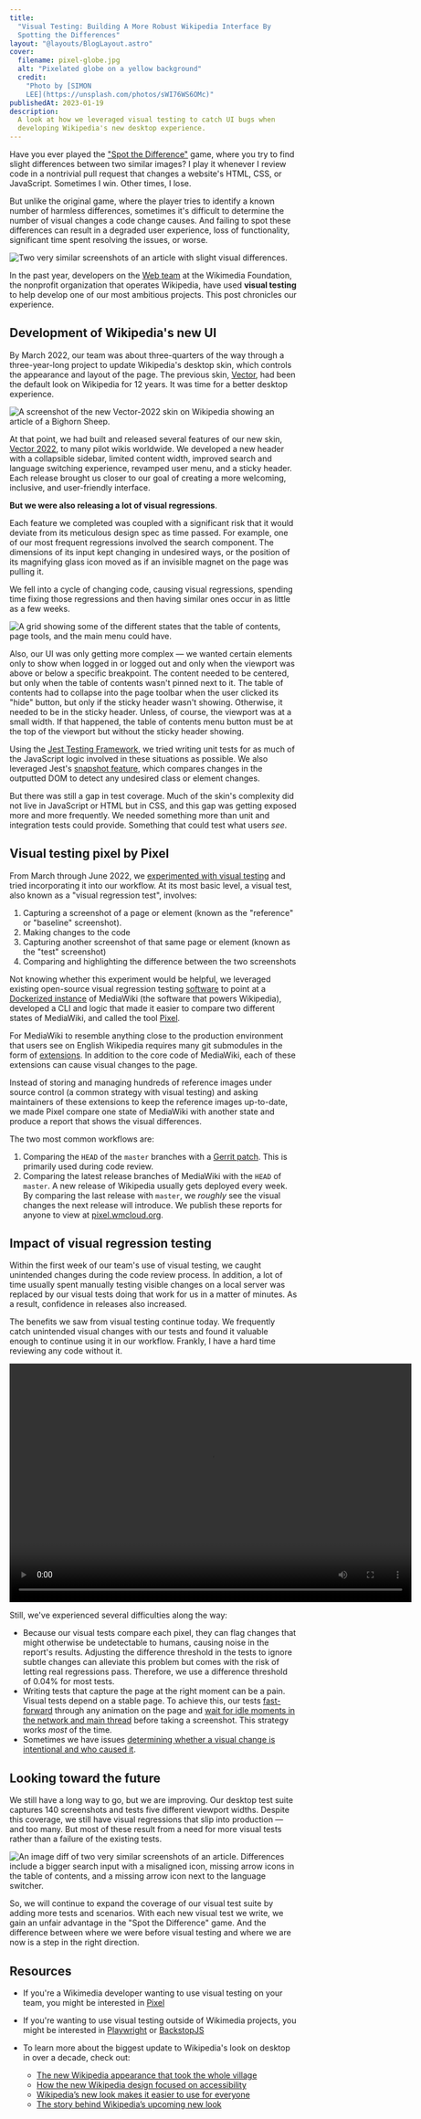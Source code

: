 ```yaml
---
title:
  "Visual Testing: Building A More Robust Wikipedia Interface By
  Spotting the Differences"
layout: "@layouts/BlogLayout.astro"
cover:
  filename: pixel-globe.jpg
  alt: "Pixelated globe on a yellow background"
  credit:
    "Photo by [SIMON
    LEE](https://unsplash.com/photos/sWI76WS6OMc)"
publishedAt: 2023-01-19
description:
  A look at how we leveraged visual testing to catch UI bugs when
  developing Wikipedia's new desktop experience.
---
```



Have you ever played the
["Spot the Difference"](https://en.wikipedia.org/wiki/Spot_the_difference)
game, where you try to find slight differences between two
similar images? I play it whenever I review code in a nontrivial
pull request that changes a website's HTML, CSS, or JavaScript.
Sometimes I win. Other times, I lose.

But unlike the original game, where the player tries to identify
a known number of harmless differences, sometimes it's difficult
to determine the number of visual changes a code change causes.
And failing to spot these differences can result in a degraded
user experience, loss of functionality, significant time spent
resolving the issues, or worse.

<Image
  src={referenceAndTest}
  alt="Two very similar screenshots of an article with slight visual differences."
  caption="Can you spot the differences between these two images? See the end of this article for the answer."
/>

In the past year, developers on the
[Web team](https://www.mediawiki.org/wiki/Reading/Web) at the
Wikimedia Foundation, the nonprofit organization that operates
Wikipedia, have used **visual testing** to help develop one of
our most ambitious projects. This post chronicles our experience.

## Development of Wikipedia's new UI

By March 2022, our team was about three-quarters of the way
through a three-year-long project to update Wikipedia's desktop
skin, which controls the appearance and layout of the page. The
previous skin,
[Vector](https://www.mediawiki.org/wiki/Skin:Vector), had been
the default look on Wikipedia for 12 years. It was time for a
better desktop experience.

<Image
  src={vector2022}
  alt="A screenshot of the new Vector-2022 skin on Wikipedia showing an article of a Bighorn Sheep."
  caption="The biggest update to Wikipedia's desktop look in over a decade: Vector-2022"
/>

At that point, we had built and released several features of our
new skin,
[Vector 2022](https://www.mediawiki.org/wiki/Skin:Vector/2022),
to many pilot wikis worldwide. We developed a new header with a
collapsible sidebar, limited content width, improved search and
language switching experience, revamped user menu, and a sticky
header. Each release brought us closer to our goal of creating a
more welcoming, inclusive, and user-friendly interface.

**But we were also releasing a lot of visual regressions**.

Each feature we completed was coupled with a significant risk
that it would deviate from its meticulous design spec as time
passed. For example, one of our most frequent regressions
involved the search component. The dimensions of its input kept
changing in undesired ways, or the position of its magnifying
glass icon moved as if an invisible magnet on the page was
pulling it.

We fell into a cycle of changing code, causing visual
regressions, spending time fixing those regressions and then
having similar ones occur in as little as a few weeks.

<Image
  src={complexStates}
  alt="A grid showing some of the different states that the table of contents, page tools, and the main menu could have."
  caption="A grid showing eight different states that the table of contents, page tools, and the main menu could have."
/>

Also, our UI was only getting more complex — we wanted certain
elements only to show when logged in or logged out and only when
the viewport was above or below a specific breakpoint. The
content needed to be centered, but only when the table of
contents wasn't pinned next to it. The table of contents had to
collapse into the page toolbar when the user clicked its "hide"
button, but only if the sticky header wasn't showing. Otherwise,
it needed to be in the sticky header. Unless, of course, the
viewport was at a small width. If that happened, the table of
contents menu button must be at the top of the viewport but
without the sticky header showing.

Using the [Jest Testing Framework](https://jestjs.io/), we tried
writing unit tests for as much of the JavaScript logic involved
in these situations as possible. We also leveraged Jest's
[snapshot feature](https://jestjs.io/docs/snapshot-testing),
which compares changes in the outputted DOM to detect any
undesired class or element changes.

But there was still a gap in test coverage. Much of the skin's
complexity did not live in JavaScript or HTML but in CSS, and
this gap was getting exposed more and more frequently. We needed
something more than unit and integration tests could provide.
Something that could test what users _see_.

## Visual testing pixel by Pixel

From March through June 2022, we
[experimented with visual testing](https://phabricator.wikimedia.org/T302246)
and tried incorporating it into our workflow. At its most basic
level, a visual test, also known as a "visual regression test",
involves:

1. Capturing a screenshot of a page or element (known as the
   "reference" or "baseline" screenshot).
2. Making changes to the code
3. Capturing another screenshot of that same page or element
   (known as the "test" screenshot)
4. Comparing and highlighting the difference between the two
   screenshots

Not knowing whether this experiment would be helpful, we
leveraged existing open-source visual regression testing
[software](https://github.com/garris/BackstopJS) to point at a
[Dockerized instance](https://www.mediawiki.org/wiki/MediaWiki-Docker)
of MediaWiki (the software that powers Wikipedia), developed a
CLI and logic that made it easier to compare two different states
of MediaWiki, and called the tool
[Pixel](https://github.com/wikimedia/pixel).

For MediaWiki to resemble anything close to the production
environment that users see on English Wikipedia requires many git
submodules in the form of
[extensions](https://www.mediawiki.org/wiki/Manual:Extensions).
In addition to the core code of MediaWiki, each of these
extensions can cause visual changes to the page.

Instead of storing and managing hundreds of reference images
under source control (a common strategy with visual testing) and
asking maintainers of these extensions to keep the reference
images up-to-date, we made Pixel compare one state of MediaWiki
with another state and produce a report that shows the visual
differences.

The two most common workflows are:

1. Comparing the `HEAD` of the `master` branches with a
   [Gerrit patch](https://gerrit.wikimedia.org/). This is
   primarily used during code review.
2. Comparing the latest release branches of MediaWiki with the
   `HEAD` of `master`. A new release of Wikipedia usually gets
   deployed every week. By comparing the last release with
   `master`, we _roughly_ see the visual changes the next release
   will introduce. We publish these reports for anyone to view at
   [pixel.wmcloud.org](https://pixel.wmcloud.org/).

## Impact of visual regression testing

Within the first week of our team's use of visual testing, we
caught unintended changes during the code review process. In
addition, a lot of time usually spent manually testing visible
changes on a local server was replaced by our visual tests doing
that work for us in a matter of minutes. As a result, confidence
in releases also increased.

The benefits we saw from visual testing continue today. We
frequently catch unintended visual changes with our tests and
found it valuable enough to continue using it in our workflow.
Frankly, I have a hard time reviewing any code without it.

<Video
  description="Video showing a failed visual test with a difference in spacing between the title of the article and the table of contents icon button, as well as a difference in the width of the table of contents. In the video, the user can see the reference, the test image, and the differences highlighted in pink."
  width="704"
  height="418"
  src={visualTestDemo}
/>

Still, we've experienced several difficulties along the way:

- Because our visual tests compare each pixel, they can flag
  changes that might otherwise be undetectable to humans, causing
  noise in the report's results. Adjusting the difference
  threshold in the tests to ignore subtle changes can alleviate
  this problem but comes with the risk of letting real
  regressions pass. Therefore, we use a difference threshold of
  0.04% for most tests.
- Writing tests that capture the page at the right moment can be
  a pain. Visual tests depend on a stable page. To achieve this,
  our tests
  [fast-forward](https://github.com/wikimedia/pixel/blob/474fd24e81ddb39f60b09ca2ed69e67c3d4f8774/src/engine-scripts/puppet/fastForwardAnimations.js)
  through any animation on the page and
  [wait for idle moments in the network and main thread](https://github.com/wikimedia/pixel/blob/daef37049a99ee7cea5534f236783e88332786fd/src/engine-scripts/puppet/onReady.js#L49-L52)
  before taking a screenshot. This strategy works _most_ of the
  time.
- Sometimes we have issues
  [determining whether a visual change is intentional and who caused it](https://phabricator.wikimedia.org/T320303).

## Looking toward the future

We still have a long way to go, but we are improving. Our desktop
test suite captures 140 screenshots and tests five different
viewport widths. Despite this coverage, we still have visual
regressions that slip into production — and too many. But most of
these result from a need for more visual tests rather than a
failure of the existing tests.

<Image
  src={testDiff}
  alt="An image diff of two very similar screenshots of an article. Differences include a bigger search input with a misaligned icon, missing arrow icons in the table of contents, and a missing arrow icon next to the language switcher."
  caption="Highlighted in pink, there are three visual regressions from the set of images shown in the introduction of this article."
/>

So, we will continue to expand the coverage of our visual test
suite by adding more tests and scenarios. With each new visual
test we write, we gain an unfair advantage in the "Spot the
Difference" game. And the difference between where we were before
visual testing and where we are now is a step in the right
direction.

## Resources

- If you're a Wikimedia developer wanting to use visual testing
  on your team, you might be interested in
  [Pixel](https://github.com/wikimedia/pixel)

- If you're wanting to use visual testing outside of Wikimedia
  projects, you might be interested in
  [Playwright](https://playwright.dev/) or
  [BackstopJS](https://github.com/garris/BackstopJS)

- To learn more about the biggest update to Wikipedia's look on
  desktop in over a decade, check out:
  - [The new Wikipedia appearance that took the whole village](https://jdlrobson.com/posts/2023-01-17_the-new-wikipedia-appearance-that-took-a-whole-village)
  - [How the new Wikipedia design focused on accessibility](https://medium.com/@_bernardwang/how-the-new-wikipedia-design-focused-on-accessibility-e869f31d5f16)
  - [Wikipedia’s new look makes it easier to use for everyone](https://diff.wikimedia.org/2023/01/18/wikipedias-new-look-makes-it-easier-to-use-for-everyone/)
  - [The story behind Wikipedia’s upcoming new look](https://diff.wikimedia.org/2021/08/12/the-story-behind-wikipedias-upcoming-new-look/)
